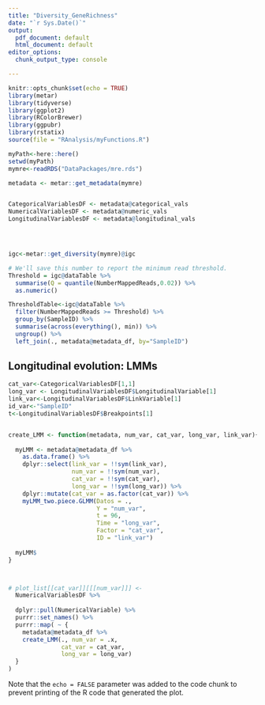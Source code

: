 ```yaml
---
title: "Diversity_GeneRichness"
date: "`r Sys.Date()`"
output:
  pdf_document: default
  html_document: default
editor_options:
  chunk_output_type: console

---
```



```r
knitr::opts_chunk$set(echo = TRUE)
library(metar)
library(tidyverse)
library(ggplot2)
library(RColorBrewer)
library(ggpubr)
library(rstatix)
source(file = "RAnalysis/myFunctions.R")

```




```r
myPath<-here::here()
setwd(myPath)
mymre<-readRDS("DataPackages/mre.rds")

metadata <- metar::get_metadata(mymre)


CategoricalVariablesDF <- metadata@categorical_vals
NumericalVariablesDF <- metadata@numeric_vals
LongitudinalVariablesDF <- metadata@longitudinal_vals





```



```r


igc<-metar::get_diversity(mymre)@igc

# We'll save this number to report the minimum read threshold.
Threshold = igc@dataTable %>%
  summarise(Q = quantile(NumberMappedReads,0.02)) %>%
  as.numeric()

ThresholdTable<-igc@dataTable %>%
  filter(NumberMappedReads >= Threshold) %>%
  group_by(SampleID) %>%
  summarise(across(everything(), min)) %>%
  ungroup() %>%
  left_join(., metadata@metadata_df, by="SampleID")


```

## Longitudinal evolution: LMMs





```r
cat_var<-CategoricalVariablesDF[1,1]
long_var <- LongitudinalVariablesDF$LongitudinalVariable[1]
link_var<-LongitudinalVariablesDF$LinkVariable[1]
id_var<-"SampleID"
t<-LongitudinalVariablesDF$Breakpoints[1]


create_LMM <- function(metadata, num_var, cat_var, long_var, link_var){
  
  myLMM <- metadata@metadata_df %>%
    as.data.frame() %>%
    dplyr::select(link_var = !!sym(link_var),
                  num_var = !!sym(num_var),
                  cat_var = !!sym(cat_var),
                  long_var = !!sym(long_var)) %>%
    dplyr::mutate(cat_var = as.factor(cat_var)) %>%
    myLMM_two.piece.GLMM(Datos = .,
                         Y = "num_var",
                         t = 96,
                         Time = "long_var",
                         Factor = "cat_var",
                         ID = "link_var")
  
  myLMM$
}



# plot_list[[cat_var]][[[num_var]]] <-
  NumericalVariablesDF %>%
  
  dplyr::pull(NumericalVariable) %>%
  purrr::set_names() %>%
  purrr::map( ~ {
    metadata@metadata_df %>%
    create_LMM(., num_var = .x, 
               cat_var = cat_var,
               long_var = long_var)
  }
)


```

Note that the `echo = FALSE` parameter was added to the code chunk to prevent printing of the R code that generated the plot.
